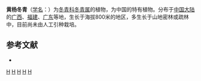 {{Speciesbox 
| genus = Ilex
| species = buxoides
| authority = [[胡秀英|S. Y. Hu]]
}}
'''黄杨冬青'''（[[学名|学名]]：{{lang|la|''Ilex buxoides''}}）为[[冬青科|冬青科]][[冬青属|冬青属]]的植物，为中国的特有植物。分布于[[中国大陆|中国大陆]]的[[广西|广西]]、[[福建|福建]]、[[广东|广东]]等地，生长于海拔800米的地区，多生长于山地密林或疏林中，目前尚未由人工引种栽培。

== 参考文献 ==
<div class="references-small">
* {{cite web| url =http://www.bioinfo.cn/db05/KmzwSpecies.php?action=view&id=14084| title =黄杨冬青| work =《中国高等植物数据库全库》| publisher =中国科学院微生物研究所| author =昆明植物研究所| accessdate =2009-02-24| deadurl =yes| archiveurl =https://web.archive.org/web/20160305040246/http://www.bioinfo.cn/db05/KmzwSpecies.php?action=view&id=14084| archivedate =2016-03-05}}
</div>
{{Taxonbar|from=Q11177621}}

[[Category:冬青属|H]]
[[Category:中國特有植物|H]]
[[Category:广西植物|H]]
[[Category:福建植物|H]]
[[Category:广东植物|H]]